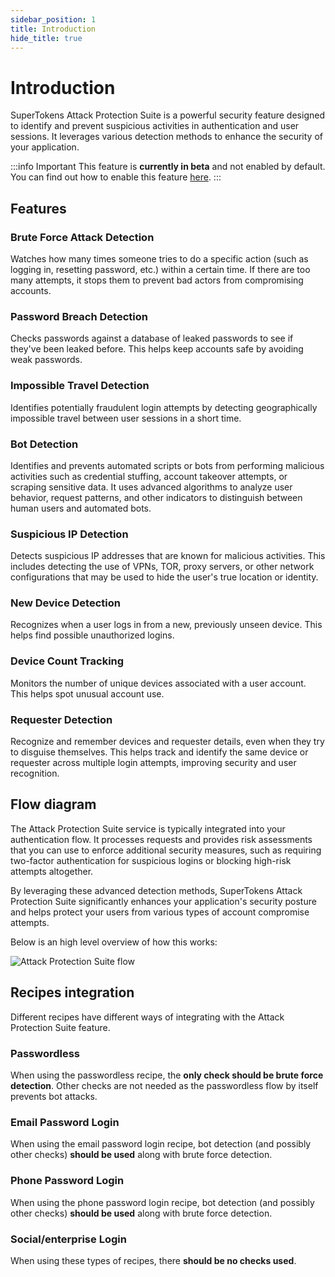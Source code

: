 ```yaml
---
sidebar_position: 1
title: Introduction
hide_title: true
---
```


# Introduction

SuperTokens Attack Protection Suite is a powerful security feature designed to identify and prevent suspicious activities in authentication and user sessions. It leverages various detection methods to enhance the security of your application.

:::info Important
This feature is **currently in beta** and not enabled by default. You can find out how to enable this feature [here](/docs/additional-verification/attack-protection-suite/enabling).
:::

## Features

### Brute Force Attack Detection
Watches how many times someone tries to do a specific action (such as logging in, resetting password, etc.) within a certain time. If there are too many attempts, it stops them to prevent bad actors from compromising accounts.

### Password Breach Detection
Checks passwords against a database of leaked passwords to see if they've been leaked before. This helps keep accounts safe by avoiding weak passwords.

### Impossible Travel Detection
Identifies potentially fraudulent login attempts by detecting geographically impossible travel between user sessions in a short time.

### Bot Detection
Identifies and prevents automated scripts or bots from performing malicious activities such as credential stuffing, account takeover attempts, or scraping sensitive data. It uses advanced algorithms to analyze user behavior, request patterns, and other indicators to distinguish between human users and automated bots.

### Suspicious IP Detection
Detects suspicious IP addresses that are known for malicious activities. This includes detecting the use of VPNs, TOR, proxy servers, or other network configurations that may be used to hide the user's true location or identity.

### New Device Detection
Recognizes when a user logs in from a new, previously unseen device. This helps find possible unauthorized logins.

### Device Count Tracking
Monitors the number of unique devices associated with a user account. This helps spot unusual account use.

### Requester Detection
Recognize and remember devices and requester details, even when they try to disguise themselves. This helps track and identify the same device or requester across multiple login attempts, improving security and user recognition.

## Flow diagram

The Attack Protection Suite service is typically integrated into your authentication flow. It processes requests and provides risk assessments that you can use to enforce additional security measures, such as requiring two-factor authentication for suspicious logins or blocking high-risk attempts altogether.

By leveraging these advanced detection methods, SuperTokens Attack Protection Suite significantly enhances your application's security posture and helps protect your users from various types of account compromise attempts.

Below is an high level overview of how this works:

<img src="/img/attackprotectionsuite/sequence-diagram.png" alt="Attack Protection Suite flow"/>

## Recipes integration

Different recipes have different ways of integrating with the Attack Protection Suite feature. 

### Passwordless

When using the passwordless recipe, the **only check should be brute force detection**. Other checks are not needed as the passwordless flow by itself prevents bot attacks.

### Email Password Login

When using the email password login recipe, bot detection (and possibly other checks) **should be used** along with brute force detection.

### Phone Password Login

When using the phone password login recipe, bot detection (and possibly other checks) **should be used** along with brute force detection.

### Social/enterprise Login

When using these types of recipes, there **should be no checks used**.
